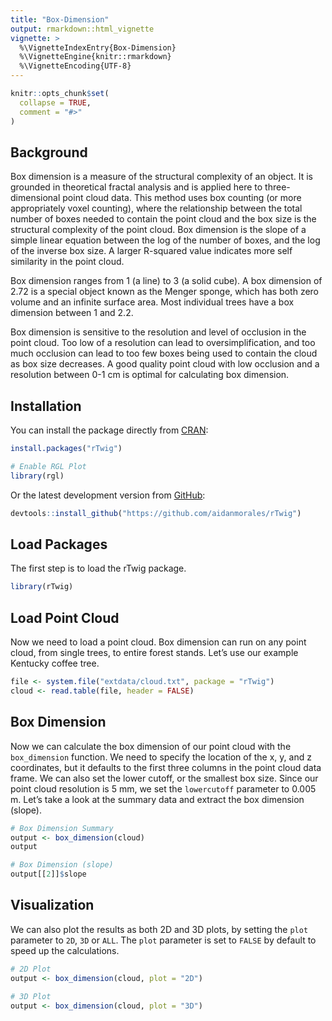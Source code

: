 ```yaml
---
title: "Box-Dimension"
output: rmarkdown::html_vignette
vignette: >
  %\VignetteIndexEntry{Box-Dimension}
  %\VignetteEngine{knitr::rmarkdown}
  %\VignetteEncoding{UTF-8}
---
```


```r
knitr::opts_chunk$set(
  collapse = TRUE,
  comment = "#>"
)
```

## Background 
Box dimension is a measure of the structural complexity of an object. It is grounded in theoretical fractal analysis and is applied here to three-dimensional point cloud data. This method uses box counting (or more appropriately voxel counting), where the relationship between the total number of boxes needed to contain the point cloud and the box size is the structural complexity of the point cloud. Box dimension is the slope of a simple linear equation between the log of the number of boxes, and the log of the inverse box size. A larger R-squared value indicates more self similarity in the point cloud. 

Box dimension ranges from 1 (a line) to 3 (a solid cube). A box dimension of 2.72 is a special object known as the Menger sponge, which has both zero volume and an infinite surface area. Most individual trees have a box dimension between 1 and 2.2. 

Box dimension is sensitive to the resolution and level of occlusion in the point cloud. Too low of a resolution can lead to oversimplification, and too much occlusion can lead to too few boxes being used to contain the cloud as box size decreases. A good quality point cloud with low occlusion and a resolution between 0-1 cm is optimal for calculating box dimension. 

## Installation

You can install the package directly from [CRAN](https://CRAN.R-project.org):

```r
install.packages("rTwig")
```

```r
# Enable RGL Plot
library(rgl)
```

Or the latest development version from [GitHub](https://github.com/):

```r
devtools::install_github("https://github.com/aidanmorales/rTwig")
```

## Load Packages

The first step is to load the rTwig package.

```r
library(rTwig)
```

## Load Point Cloud

Now we need to load a point cloud. Box dimension can run on any point cloud, from single trees, to entire forest stands. Let's use our example Kentucky coffee tree.

```r
file <- system.file("extdata/cloud.txt", package = "rTwig")
cloud <- read.table(file, header = FALSE)
```

## Box Dimension
Now we can calculate the box dimension of our point cloud with the `box_dimension` function. We need to specify the location of the x, y, and z coordinates, but it defaults to the first three columns in the point cloud data frame. We can also set the lower cutoff, or the smallest box size. Since our point cloud resolution is 5 mm, we set the `lowercutoff` parameter to 0.005 m. Let's take a look at the summary data and extract the box dimension (slope). 

```r
# Box Dimension Summary
output <- box_dimension(cloud)
output

# Box Dimension (slope)
output[[2]]$slope
```


## Visualization
We can also plot the results as both 2D and 3D plots, by setting the `plot` parameter to `2D`, `3D` or `ALL`. The `plot` parameter is set to `FALSE` by default to speed up the calculations. 

```r
# 2D Plot
output <- box_dimension(cloud, plot = "2D")
```

```r
# 3D Plot
output <- box_dimension(cloud, plot = "3D")
```
